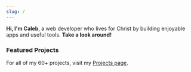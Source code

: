 ```yaml
---
slug: /
---
```


**Hi, I'm Caleb**, a web developer who lives for Christ by building enjoyable apps and useful tools. **Take a look around!**

<h3>Featured Projects</h3>

<FeaturedProjects />

For all of my 60+ projects, visit my [Projects page](/projects/).
